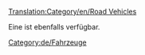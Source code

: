 [[Translation:Category/en/Road Vehicles]]


{{en/Bilingual box|de
|Atrikel, die sich mit Straßenfahrzeugen beschäftigen, sind hier aufgelistet.
|Articles relating to Road Vehicles, Roads and RV management are listed here.}}
{{en/catmore}}
Eine {{en/User/Pystro/Template/Link Translation|Road vehicle comparison|De|Straßenfahrzeug-Vergleichstabelle|Straßenfahrzeug Vergleich|Straßenfahrzeug-Vergleich}} ist ebenfalls verfügbar. 

[[Category:de/Fahrzeuge]]